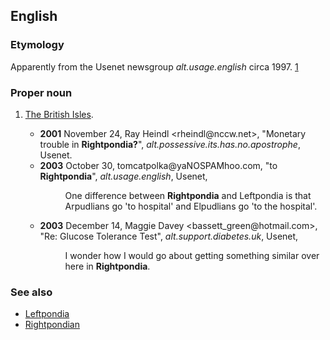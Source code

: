 ==English==

===Etymology===
Apparently from the Usenet newsgroup ''alt.usage.english'' circa 1997. [http://groups.google.com/group/alt.usage.english/browse_frm/thread/f0a61071e7d33b56]

===Proper noun===
{{en-proper noun}}

# {{context|slang|lang=en}} [[British Isles|The British Isles]].
#*'''2001''' November 24, Ray Heindl <rheindl@nccw.net>, "Monetary trouble in '''Rightpondia?'''", ''alt.possessive.its.has.no.apostrophe'', Usenet.
#*'''2003''' October 30, tomcatpolka@yaNOSPAMhoo.com, "to '''Rightpondia'''", ''alt.usage.english'', Usenet,
#*:One difference between '''Rightpondia''' and Leftpondia is that Arpudlians go 'to hospital' and Elpudlians go 'to the hospital'.
#*'''2003''' December 14, Maggie Davey <bassett_green@hotmail.com>, "Re: Glucose Tolerance Test", ''alt.support.diabetes.uk'', Usenet,
#*:I wonder how I would go about getting something similar over here in '''Rightpondia'''.

===See also===
*[[Leftpondia]]
*[[Rightpondian]]